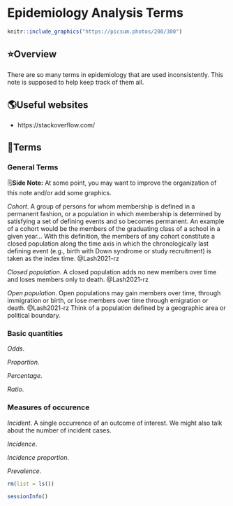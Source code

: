 # Epidemiology Analysis Terms

<!--
I'm not in love with this title. May want to change it in the future.
-->

```r
knitr::include_graphics("https://picsum.photos/200/300")
```

## ⭐️Overview

There are so many terms in epidemiology that are used inconsistently. This note is supposed to help keep track of them all.

## 🌎Useful websites

* https://stackoverflow.com/

## 📖Terms

### General Terms

<p class="note"> 🗒**Side Note:** At some point, you may want to improve the organization of this note and/or add some graphics. </p>

*Cohort*. A group of persons for whom membership is defined in a permanent fashion, or a population in which membership is determined by satisfying a set of defining events and so becomes permanent. An example of a cohort would be the members of the graduating class of a school in a given year... With this definition, the members of any cohort constitute a closed population along the time axis in which the chronologically last defining event (e.g., birth with Down syndrome or study recruitment) is taken as the index time. @Lash2021-rz

*Closed population*. A closed population adds no new members over time and loses members only to death. @Lash2021-rz

*Open population*. Open populations may gain members over time, through immigration or birth, or lose members over time through emigration or death. @Lash2021-rz Think of a population defined by a geographic area or political boundary.

### Basic quantities

*Odds*. 

*Proportion*.

*Percentage*.

*Ratio*.

### Measures of occurence

*Incident*. A single occurrence of an outcome of interest. We might also talk about the number of incident cases. 

*Incidence*. 

*Incidence proportion*. 

*Prevalence*. 

<!--
Clean up and add session info
-->

```r
rm(list = ls())
```

```r
sessionInfo()
```
